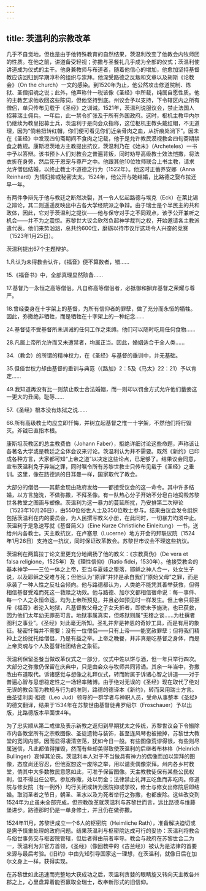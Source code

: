 ```yaml
---
---
---
```

title: 茨温利的宗教改革
---




几乎不自觉地，但也是由于他特殊教育的自然结果，茨温利改变了他教会内牧师团的性质。在他之前，讲道备受轻视；弥撒与圣餐礼几乎成为全部的仪式；茨温利使讲道成为仪式的主干。他身兼教师与布道者，随着他信心的增加，他愈加坚持基督教应该回归到早期淳朴的组织与崇拜。他深受路德之反叛和文章以及胡斯《论教会》（On the church）一文的感染。到1520年为止，他公然攻击修道院制、炼狱、圣僧招魂之说；此外，他声称什一税该像《圣经》中所载，纯属自愿性质。他的主教乞求他收回这些陈词，但他坚持到底。州议会予以支持，下令辖区内之所有僧侣，单只传布见载于《圣经》之训诫。1521年，茨温利说服议会，禁止法国人招募瑞士佣兵。一年后，此一禁令扩张及于所有外国政府。这时，枢机主教申内尔仍继续为教皇招募士兵，茨温利于是向会众指称，这位枢机主教头戴红帽，不无道理，因为“倘若扭转红帽，你们便可看见你们近亲骨肉之血，从折痕处淌下”。因未在《圣经》中发现四旬斋期间不食肉之记载，他于是允许教民漠视教会四旬斋期禁食之教规。康斯坦茨地方主教提出抗议，茨温利乃在《始末》（Archeteles）一书中予以答辩。该书预卜人们对教会之普遍背叛，同时劝导高级教士效法恺撒，将法衣折在身旁，然后死于恩宠与尊严之中。他跟其他10位牧师联合上书主教，请求允许僧侣结婚，以终止教士不道德之行为（1522年）。他这时正蓄养安娜（Anna Reinhard）为情妇抑或秘密太太。1524年，他公开与她结婚，比路德之娶布拉还早一年。

有两件争辩先于他与教廷之断然决裂，其一令人忆起路德与埃克（Eck）在莱比锡之辩论，其二则遥遥反映出中古各大学经院派之争辩。由于瑞士是个半民主的共和政体，因此，它对于茨温利之提议——他与保守对手之不同观点，该予公开兼听之机会——并不为之震惊。苏黎世大议会欣然负起神学裁判之权，开始邀请各主教派遣代表。他们来势汹汹，总共约600位，磨砺以待市议厅这场令人兴奋的竞赛（1523年1月25日）。

茨温利提出67个主题辩护。

1.凡认为未得教会认许，《福音》便不算数者，错……

15.《福音书》中，全部真理显然赅备……

17.基督乃一永恒之高等僧侣。凡自称高等僧侣者，必抵御和摒弃基督之荣耀与尊严。

18.曾经委身在十字架上的基督，为所有信仰者的罪孽，做了充分而永恒的牺牲。因此，弥撒绝非牺牲，而是牺牲在十字架上的一种纪念……

24.基督徒不受基督所未训诫的任何工作之束缚。他们可以随时吃用任何食物……

28.凡属上帝所允许而又未遭禁者，均属正当。因此，婚姻适合于全人类……

34.（教会）的所谓的精神权力，在《圣经》与基督的垂训中，并无基础。

35.但俗世权力却由基督的垂训与典范（《路加》2：5及《马太》22：21）予以肯定……

49.我知道再没有比一则禁止教士合法婚姻，而一则却以罚金方式允许他们蓄妾这一更大的丑闻。耻辱……

57.《圣经》根本没有炼狱之说……

66.所有高级教士均应立即忏悔，并树立起基督之惟一十字架，不然他们将行毁灭。斧钺已直指本根。



康斯坦茨教区的总主教费伯（Johann Faber），拒绝详细讨论这些命题，声称该让各著名大学或是教廷之全体会议来讨论。茨温利认为并不需要。既然《新约》已印成各种方言，大家都可知“上帝之道”以决定这些论点，已足够了。结果议会同意，宣布茨温利免于异端之罪，同时嘱令所有苏黎世教士只传布见载于《圣经》之垂训。这里，像在路德派的日耳曼一样，国家取代了教会。

大部分的僧侣——其薪金现由政府发给——都接受议会的这一命令。其中许多结婚，以方言施洗，不做弥撒，不拜圣像。有一队热心分子开始不分皂白地捣毁苏黎世各教堂之图画与塑像。茨温利为这一暴力的蔓延所扰，乃安排第二次辩论（1523年10月26日），由550位俗世人士及350位教士参与。结果由议会发令组织包括茨温利在内的委员会，为人民撰写教义小册，在此同时，一切暴力均须中止。茨温利于是急速写就《基督简义》（Eine Kurze Christliche Einleitung）一书，送给州内各教士。天主教抗议，在卢塞恩（Lucerne）地方开会的邦联议院（1524年1月26日）支持这一抗议，同时保证改革教会。苏黎世市议会不理这些抗议。

茨温利在两篇拉丁论文里更充分地阐扬了他的教义：《宗教真伪》（De vera et falsa religione，1525年）及《理性信仰》（Ratio fidei，1530年）。他接受教会的基本神学——三位一体之上帝，亚当与夏娃之堕落，耶稣之神人合一，处女生子说，以及耶稣之受难与死；但他认为“原罪”并非是承自我们“原始父母”之罪，而是承袭了一种人性之反社会倾向。他与路德都认为，人类绝不能凭其善举获救，但得相信基督受难而死这一救赎之功效。他与路德、加尔文都相信宿命说：每一事件、每一个人之永恒命运，均为上帝所预见，并且必如预见时一样发生。但上帝只将拒斥《福音》者沦入地狱，凡基督教父母之子女夭折者，即使未予施洗，也已获救，因为他们太年幼无罪恶可言。地狱事属真实，但炼狱则属“无稽之谈……为杜撰者图利之事业”。《圣经》对此毫无所知。圣礼并非是神恩的奇妙工具，而是有用的象征。秘密忏悔并不需要；没有一位僧侣——只有上帝——能宽赦罪孽；但将我们精神上之纷扰托给僧侣，乃是有益之举。上帝之晚餐，并非真是吃基督之身体，而是上帝灵魂与个人及基督社团结合之象征。

茨温利保留圣餐当做改革仪式之一部分，仪式中佐以饼与酒，但一年只举行四次。大部分之弥撒仍保留在庆典中，只是由会众与牧师共同背诵。其余一年当中，弥撒改由布道取代。诉诸感觉与想像之礼拜仪式，转而附属于诉诸心智之讲道——对于普遍心智与思想稳定性之一场轻率赌博。由于绝对无误的《圣经》现在取代了绝对无误的教会而为教规与行为的准则，路德的德译本《新约》，转而采用瑞士方言。由圣徒利奥·祖德（Leo Jud）领导的一群学者与神职人员，受命从事整本《圣经》的德文翻译，结果于1534年在苏黎世由基督徒弗罗绍尔（Froschauer）予以出版，比路德版本早面世4年。

为了忠实顺从第二戒律及表示新教之返归到早期犹太之传统，苏黎世议会下令搬除市内各教堂所有之宗教图像、圣徒遗物与装饰，甚至连风琴也被搬掉，苏黎世大教堂的宽阔内部，因而显得凄清空荡，犹如今日一般。有些图像荒谬得很，有些则尽属迷信，凡此都值得摧毁，然而有些却美得致使茨温利的后继者布林格（Heinrich Bullinger）哀悼其沦丧。茨温利本人对于不当做具有神力的偶像而加以崇拜的图像，态度尚还容忍，但他宽恕这一废除之举，用以谴责偶像崇拜。州内各乡村教堂，倘其中大多数教民意愿如此，可准予保留图像。天主教教徒保有某些公民权利，但不得出任公职。参加弥撒，处以罚金；法律禁止礼拜五吃鱼而非吃肉。修道院与修女院（有一例外）均行关闭或转为医院抑或学校，修士与修女出修院后即结婚。取消圣者之节日，朝圣、圣水以及为死者举行之弥撒，也都废除。这些改变到1524年为止虽未全部完成，但宗教改革就茨温利与苏黎世而言，远比路德与维藤堡进步。路德那时仍是一单身修士，并且仍在做弥撒。

1524年11月，苏黎世成立一个6人的枢密院（Heimliche Rath），准备解决迫切或是需予慎重处理的政府问题。结果茨温利与枢密院达成可行的妥协：茨温利将教会与俗世事务交与枢密院管辖，但后者得由前者率导。教会与政府在苏黎世合二为一，茨温利为非官方首领，《圣经》（像回教中的《古兰经》）被认为是法律的首要来源与最后考验。《旧约》中由先知引导国家这一理想，在茨温利，就像日后在加尔文身上一样，获得实现。

在苏黎世如此迅速而完整地大获成功之后，茨温利贪婪的眼睛旋又转向天主教各州郡之上，心里盘算着能否赢取全瑞士，改奉新形式的旧信仰。